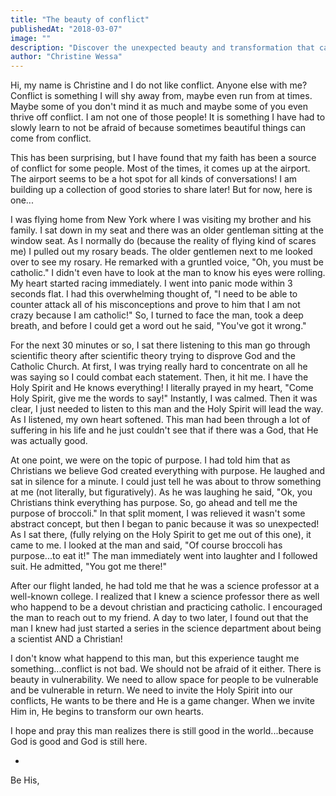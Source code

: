 ```yaml
---
title: "The beauty of conflict"
publishedAt: "2018-03-07"
image: ""
description: "Discover the unexpected beauty and transformation that can arise from conflict when approached with faith and the Holy Spirit."
author: "Christine Wessa"
---
```


Hi, my name is Christine and I do not like conflict. Anyone else with me? Conflict is something I will shy away from, maybe even run from at times. Maybe some of you don't mind it as much and maybe some of you even thrive off conflict. I am not one of those people! It is something I have had to slowly learn to not be afraid of because sometimes beautiful things can come from conflict.

This has been surprising, but I have found that my faith has been a source of conflict for some people. Most of the times, it comes up at the airport. The airport seems to be a hot spot for all kinds of conversations! I am building up a collection of good stories to share later! But for now, here is one...

I was flying home from New York where I was visiting my brother and his family. I sat down in my seat and there was an older gentleman sitting at the window seat. As I normally do (because the reality of flying kind of scares me) I pulled out my rosary beads. The older gentlemen next to me looked over to see my rosary. He remarked with a gruntled voice, "Oh, you must be catholic." I didn't even have to look at the man to know his eyes were rolling. My heart started racing immediately. I went into panic mode within 3 seconds flat. I had this overwhelming thought of, "I need to be able to counter attack all of his misconceptions and prove to him that I am not crazy because I am catholic!" So, I turned to face the man, took a deep breath, and before I could get a word out he said, "You've got it wrong."

For the next 30 minutes or so, I sat there listening to this man go through scientific theory after scientific theory trying to disprove God and the Catholic Church. At first, I was trying really hard to concentrate on all he was saying so I could combat each statement. Then, it hit me. I have the Holy Spirit and He knows everything! I literally prayed in my heart, "Come Holy Spirit, give me the words to say!" Instantly, I was calmed. Then it was clear, I just needed to listen to this man and the Holy Spirit will lead the way. As I listened, my own heart softened. This man had been through a lot of suffering in his life and he just couldn't see that if there was a God, that He was actually good.

At one point, we were on the topic of purpose. I had told him that as Christians we believe God created everything with purpose. He laughed and sat in silence for a minute. I could just tell he was about to throw something at me (not literally, but figuratively). As he was laughing he said, "Ok, you Christians think everything has purpose. So, go ahead and tell me the purpose of broccoli." In that split moment, I was relieved it wasn't some abstract concept, but then I began to panic because it was so unexpected! As I sat there, (fully relying on the Holy Spirit to get me out of this one), it came to me. I looked at the man and said, "Of course broccoli has purpose...to eat it!" The man immediately went into laughter and I followed suit. He admitted, "You got me there!"

After our flight landed, he had told me that he was a science professor at a well-known college. I realized that I knew a science professor there as well who happend to be a devout christian and practicing catholic. I encouraged the man to reach out to my friend. A day to two later, I found out that the man I knew had just started a series in the science department about being a scientist AND a Christian!

I don't know what happend to this man, but this experience taught me something...conflict is not bad. We should not be afraid of it either. There is beauty in vulnerability. We need to allow space for people to be vulnerable and be vulnerable in return. We need to invite the Holy Spirit into our conflicts, He wants to be there and He is a game changer. When we invite Him in, He begins to transform our own hearts.

I hope and pray this man realizes there is still good in the world...because God is good and God is still here.

-

Be His,
